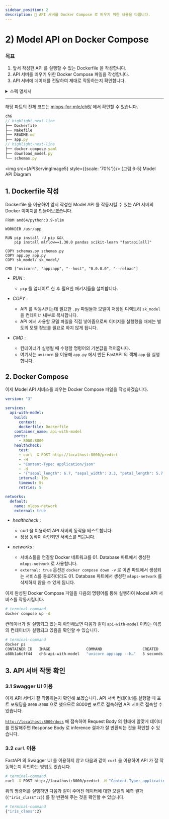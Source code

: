 ```yaml
---
sidebar_position: 2
description: 📌 API 서버를 Docker Compose 로 띄우기 위한 내용을 다룹니다.
---
```


# 2) Model API on Docker Compose

### 목표

1. 앞서 작성한 API 를 실행할 수 있는 Dockerfile 을 작성합니다.
2. API 서버를 띄우기 위한 Docker Compose 파일을 작성합니다.
3. API 서버에 데이터를 전달하여 제대로 작동하는지 확인합니다.

<details>
<summary>스펙 명세서</summary>
<CodeDescription>

### 스펙 명세서

1. 작성한 API 를 실행하는데 필요한 모델을 이미지에 복사하는 Dockerfile 을 작성합니다.
    - 이미지를 실행했을 때, 별도의 모델 정보를 필요로 하지 않습니다.
    - Base image 는 `amd64/python:3.9-slim` 을 사용합니다.
    - 포트는 default 포트인 8000번 포트를 이용합니다.
2. Docker Compose 파일을 작성합니다.
    - Model API 서버
        - <var>Service name</var>: <code>api-with-model</code>
        - <var>Image</var>: <code>Dockerfile</code>
        - <var>Container name</var>: <code>api-with-model</code>
        - <var>Port</var>: <code>8000:8000</code>
3. Docker Compose 파일을 실행하여 API 를 작동시키고 데이터를 전달하여 예측 결과를 제대로 반환하는지 확인합니다.
    - Swagger UI 를 통해 확인합니다.
    - `curl` 을 통해 확인합니다.

</CodeDescription>
</details>

---

<BrowserWindow url="https://github.com/mlops-for-mle/mlops-for-mle/tree/main/ch6">

해당 파트의 전체 코드는 [mlops-for-mle/ch6/](https://github.com/mlops-for-mle/mlops-for-mle/tree/main/ch6) 에서 확인할 수 있습니다.

```js
ch6
// highlight-next-line
├── Dockerfile
├── Makefile
├── README.md
├── app.py
// highlight-next-line
├── docker-compose.yaml
├── download_model.py
└── schemas.py
```

</BrowserWindow>

<div style={{textAlign: 'center'}}>

<img src={APIServingImage5} style={{scale: '70%'}}/>
[그림 6-5] Model API Diagram
</div>

## 1. Dockerfile 작성

Dockerfile 을 이용하여 앞서 작성한 Model API 를 작동시킬 수 있는 API 서버의 Docker 이미지를 만들어보겠습니다.

```docker title="Dockerfile"
FROM amd64/python:3.9-slim

WORKDIR /usr/app

RUN pip install -U pip &&\
    pip install mlflow==1.30.0 pandas scikit-learn "fastapi[all]"

COPY schemas.py schemas.py
COPY app.py app.py
COPY sk_model/ sk_model/

CMD ["uvicorn", "app:app", "--host", "0.0.0.0", "--reload"]
```

- <var>RUN</var> : 

  - `pip` 를 업데이트 한 후 필요한 패키지들을 설치합니다.
- <var>COPY</var> : 

  - API 를 작동시키는데 필요한 `.py` 파일들과 모델이 저장된 디렉토리 `sk_model` 을 컨테이너 내부로 복사합니다. 
  - API 에서 사용할 모델 파일을 직접 넣어줌으로써 이미지를 실행했을 때에는 별도의 모델 정보를 필요로 하지 않게 됩니다.
- <var>CMD</var> : 

  - 컨테이너가 실행될 때 수행할 명령어의 기본값을 적어줍니다. 
  - 여기서는 `uvicorn` 을 이용해 `app.py` 에서 만든 FastAPI 의 객체 `app` 을 실행합니다.

## 2. Docker Compose

이제 Model API 서비스를 띄우는 Docker Compose 파일을 작성하겠습니다.

<CodeDescription>

```yaml title="docker-compose.yaml"
version: "3"

services:
  api-with-model:
    build:
      context: .
      dockerfile: Dockerfile
    container_name: api-with-model
    ports:
      - 8000:8000
    healthcheck:
      test:
      - curl -X POST http://localhost:8000/predict
      - -H
      - "Content-Type: application/json"
      - -d
      - '{"sepal_length": 6.7, "sepal_width": 3.3, "petal_length": 5.7, "petal_width": 2.1}'
      interval: 10s
      timeout: 5s
      retries: 5

networks:
  default:
    name: mlops-network
    external: true
```
- <var>healthcheck</var> :

  - curl 을 이용하여 API 서버의 동작을 테스트합니다.
  - 정상 동작이 확인되면 서비스를 띄웁니다.

- <var>networks</var> : 

  - 서비스들을 연결할 Docker 네트워크를 <Part>01. Database</Part> 파트에서 생성한 `mlops-network` 로 사용합니다. 
  - `external: true` 옵션은 `docker compose down -v` 로 이번 파트에서 생성되는 서비스를 종료하더라도 <Part>01. Database</Part> 파트에서 생성한 `mlops-network` 를 삭제하지 않을 수 있게 됩니다.

</CodeDescription>

이제 완성된 Docker Compose 파일을 다음의 명령어를 통해 실행하여 Model API 서비스를 작동시킵니다.

```bash
# terminal-command
docker compose up -d
```

컨테이너가 잘 실행되고 있는지 확인해보면 다음과 같이 `api-with-model` 이라는 이름의 컨테이너가 실행되고 있음을 확인할 수 있습니다.

```bash
# terminal-command
docker ps
CONTAINER ID   IMAGE                COMMAND                  CREATED         STATUS                 PORTS                              NAMES
a88b1a6cff44   ch6-api-with-model   "uvicorn app:app --h…"   5 seconds ago   Up 4 seconds
```

## 3. API 서버 작동 확인

### 3.1 Swagger UI 이용

이제 API 서버가 잘 작동하는지 확인해 보겠습니다. API 서버 컨테이너를 실행할 때 포트 포워딩을 `8000:8000` 으로 했으므로 8000번 포트로 접속하면 API 서버로 접속할 수 있습니다.

[`http://localhost:8000/docs`](http://localhost:8000/docs) 에 접속하여 Request Body 의 형태에 알맞게 데이터를 전달해주면 Response Body 로 inference 결과가 잘 반환되는 것을 확인할 수 있습니다.

### 3.2 `curl` 이용

FastAPI 의 Swagger UI 를 이용하지 않고 다음과 같이 `curl` 을 이용하여 API 가 잘 작동하는지 확인하는 방법도 있습니다.

```bash
# terminal-command
curl -X POST http://localhost:8000/predict -H "Content-Type: application/json" -d '{"sepal_length": 6.7, "sepal_width": 3.3, "petal_length": 5.7, "petal_width": 2.1}'
```

위의 명령어를 실행하면 다음과 같이 주어진 데이터에 대한 모델의 예측 결과 (`{"iris_class":2}`) 를 잘 반환해 주는 것을 확인할 수 있습니다.

```bash
# terminal-command
{"iris_class":2}
```
